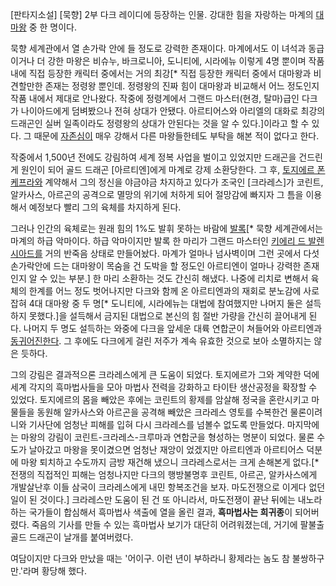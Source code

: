 [판타지소설] [묵향] 2부 다크 레이디에 등장하는 인물. 강대한 힘을 자랑하는 마계의 [[대마왕]] 중 한 명이다.

묵향 세계관에서 열 손가락 안에 들 정도로 강력한 존재이다. 마계에서도 이 녀석과 동급이거나 더 강한 마왕은 비슈누, 바크로니아, 도니티에, 시라에뉴 이렇게 4명 뿐이며 작품 내에 직접 등장한 캐릭터 중에서는 거의 최강[* 직접 등장한 캐릭터 중에서 대마왕과 비견할만한 존재는 정령왕 뿐인데. 정령왕의 진짜 힘이 대마왕과 비교해서 어느 정도인지 작품 내에서 제대로 안나왔다. 작중에 정령계에서 그랜드 마스터(현경, 탈마)급인 다크가 나이아드에게 덤벼봤으나 전혀 상대가 안됐다. 아르티어스와 아리엘의 대화로 최강의 드래곤인 실버 일족이라도 정령왕의 상대가 안된다는 것을 알 수 있다.]이라고 할 수 있다. 그 때문에 [[자존심]]이 매우 강해서 다른 마왕들한테도 부탁을 해본 적이 없다고 한다.

작중에서 1,500년 전에도 강림하여 세계 정복 사업을 벌이고 있었지만 드래곤을 건드린 게 원인이 되어 골드 드래곤 [아르티엔]에게 마계로 강제 소환당한다. 그 후, [[토지에르 폰 케프라]]와 계약해서 그의 정신을 야금야금 차지하고 있다가 조국인 [크라레스]가 코린트, 알카사스, 아르곤의 공격으로 멸망의 위기에 처하게 되어 절망감에 빠지자 그 틈을 이용해서 예정보다 빨리 그의 육체를 차지하게 된다. 

그러나 인간의 육체로는 원래 힘의 1%도 발휘 못하는 바람에 [[발록]][* 묵향 세계관에서는 마계의 하급 악마이다. 하급 악마이지만 발록 한 마리가 그랜드 마스터인 [[키에리 드 발렌시아드]]를 거의 반죽음 상태로 만들어놨다. 마계가 얼마나 넘사벽이며 그런 곳에서 다섯손가락안에 드는 대마왕이 목숨을 건 도박을 할 정도인 아르티엔이 얼마나 강력한 존재인지 알 수 있는 부분.] 한 마리 소환하는 것도 간신히 해냈다. 나중에 리치로 변해서 육체의 한계를 어느 정도 벗어나지만 다크와 함께 온 아르티엔과의 재회로 분노감에 사로 잡혀 4대 대마왕 중 두 명[* 도니티에, 시라에뉴는 대법에 참여했지만 나머지 둘은 설득하지 못했다.]을 설득해서 금지된 대법으로 본신의 힘 절반 가량을 간신히 끌어내게 된다. 나머지 두 명도 설득하는 와중에 다크을 앞세운 대륙 연합군이 쳐들어와 아르티엔과 [[동귀어진]]한다. 그 후에도 다크에게 걸린 저주가 계속 유효한 것으로 보아 소멸하지는 않은 듯하다.

그의 강림은 결과적으론 크라레스에게 큰 도움이 되었다. 토지에르가 그와 계약한 덕에 세계 각지의 흑마법사들을 모아 마법사 전력을 강화하고 타이탄 생산공정을 확장할 수 있었다. 토지에르의 몸을 빼았은 후에는 코린트의 황제를 암살해 정국을 혼란시키고 마물들을 동원해 알카사스와 아르곤을 공격해 빼았은 크라레스 영토를 수복한건 물론이려니와 기사단에 엄청난 피해를 입혀 다시 크라레스를 넘볼수 없도록 만들었다. 마지막에는 마왕의 강림이 코린트-크라레스-크루마과 연합군을 형성하는 명분이 되었다. 물론 수도가 날아갔고 마왕을 못이겼으면 엄청난 재앙이 었겠지만 아르티엔과 아르티어스 덕분에 마왕 퇴치하고 수도까지 금방 재건해 냈으니 크라레스로서는 크게 손해본게 없다.[* 전쟁의 직접적인 피해는 엄청나지만 다크의 행방불명후 코린트, 아르곤, 알카사스에게 개발살난후 이들 삼국이 크라레스에게 내민 항복조건을 보자. 마도전쟁으로 이게다 없던 일이 된 것이다.] 크라레스만 도움이 된 건 또 아니라서, 마도전쟁이 끝난 뒤에는 내노라하는 국가들이 합심해서 흑마법사 색출에 열을 올린 결과, '''흑마법사는 희귀종'''이 되어버렸다. 죽음의 기사를 만들 수 있는 흑마법사 보기가 대단히 어려워졌는데, 거기에 팔불출 골드 드래곤이 날개를 붙여버렸다. 

여담이지만 다크와 만났을 때는 '어이구. 이런 년이 부하라니 황제라는 놈도 참 불쌍하구만.'라며 황당해 했다.
